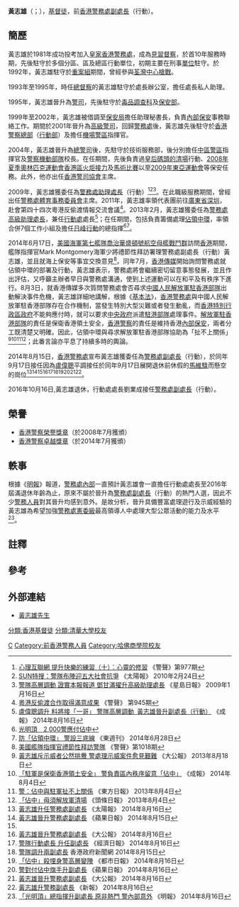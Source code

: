 {{Infobox officeholder
| name = 黃志雄
| native_name = Tony Wong Chi-hung
| native_name_lang = en
| honorific-suffix = [[榮譽獎章|PMSM]] [[卓越獎章|PDSM]]
| image name = 香港署理警務處處長黃志雄.jpg
| width = 
| gender = 男
| office1 = {{HKSAR}}[[警務處副處長|警務處副處長]]（行動）
| term_start1 = 2014年9月17日
| term_end1 = 2016年10月17日
| predecessor1 = [[鄧甘滿|鄧甘滿]]
| successor1 = [[劉業成|劉業成]]
| different name = 
| nationality = {{PRC-HKG}}
| native place = 
| date of birth = {{Birth date and age|1959|4|17}}{{noteTag|關於黃志雄出生日期的資料出自1989年由香港政府總部J. R. Lee編輯的《Staff List, Hong Kong Government》第541頁。}}
| date of death =
| place of birth = {{BHKG}}
| party = 
| place of death =
| spouse = 
| relatives =
| educate =
*加拿大警察學院
*英國警察學院
*[[美國|美國]][[哈佛大學商學院|哈佛大學商學院]]
*[[中國|中國]][[清華大學|清華大學]]
*[[國家行政學院_(中國)|中國國家行政學院]]
| past =
*[[見習督察|見習督察]]<br />（1981年）
*[[重案組|重案組]]
*[[總督察|總督察]]（處長辦公室）<br />（1993年至1995年）
*[[警司|警司]]（[[毒品調查科|毒品調查科]]）<br />（1995年至？）
*[[警司|警司]]（[[保安部|保安部]]）<br />（？至1999年）
*[[警司|警司]]（[[保安局_(香港)|保安局]]助理秘書長）<br />（1999年至2002年）
*[[高級警司|高級警司]]<br />（2001年至2004年）
*[[高級警司|高級警司]]（[[行動部|行動部]]）
*[[高級警司|高級警司]]（[[機場警區|機場警區]]指揮官）<br />（？至2004年）
*[[總警司|總警司]]（[[技術服務部|技術服務部]]）<br />（2004年至？）
*[[總警司|總警司]]（[[中區警區|中區警區]]指揮官）
*[[總警司|總警司]]（[[警察機動部隊|警察機動部隊]]校長）<br />（？至2009年）
*[[警務處助理處長|警務處助理處長]]<br />（2009年至2013年2月）
*[[警務處高級助理處長|警務處高級助理處長]]（[[行動處|行動處]]處長）<br />（2013年2月至2014年9月16日）
*[[警務處副處長|警務處副處長]]（行動）<br />（2014年9月17日至2016年10月17日）
| religion = [[基督教|基督教]]
}}

'''黃志雄'''{{PMSM}}{{PDSM}}（{{lang-en|Tony Wong Chi-hung}}；{{bd|1959年|4月17日}}），[[基督徒|基督徒]]，前[[香港警務處副處長|香港警務處副處長]]（行動）。

==簡歷==
黃志雄於1981年成功投考加入[[皇家香港警務處|皇家香港警務處]]，成為[[見習督察|見習督察]]，於首10年服務時期，先後駐守於多個分區、區及總區行動單位，初期主要在刑事[[香港警務處架構|單位]]駐守。於1992年，黃志雄駐守於[[重案組|重案組]]期間，曾經參與[[荃灣中心槍戰|荃灣中心槍戰]]。

1993年至1995年，時任[[總督察|總督察]]的黃志雄駐守於處長辦公室，擔任處長私人助理。

1995年，黃志雄晉升為[[警司|警司]]，先後駐守於[[毒品調查科|毒品調查科]]及[[保安部|保安部]]。

1999年至2002年，黃志雄被借調至[[保安局_(香港)|保安局]]擔任助理秘書長，負責[[內部保安|內部保安]]事務聯絡工作。期間於2001年晉升為[[高級警司|高級警司]]，回歸[[警務處|警務處]]後，黃志雄先後駐守於[[香港警察總部|香港警察總部]]（[[行動部|行動部]]）及擔任[[機場警區|機場警區]]指揮官。

2004年，黃志雄晉升為[[總警司|總警司]]後，先駐守於技術服務部，後分別擔任[[中區警區|中區警區]]指揮官及[[警察機動部隊|警察機動部隊]]校長。在任期間，先後負責過[[皇后碼頭#清場、封地與拆卸之經過|皇后碼頭的清場]]行動、[[2008年夏季奧林匹克運動會香港區火炬接力|2008年夏季奧林匹克運動會香港區火炬接力]]及[[2008年夏季奧林匹克運動會馬術比賽|馬術比賽]]以至[[2009年東亞運動會|2009年東亞運動會]]等保安任務。此外，他亦出任[[香港警司協會|香港警司協會]]主席。

2009年，黃志雄獲委任為[[警務處助理處長|警務處助理處長]]（行動）<ref>[http://www.police.gov.hk/offbeat/977/chi/f01.htm 心理互聯網 提升快樂的練習（十）：心靈的修習] {{Wayback|url=http://www.police.gov.hk/offbeat/977/chi/f01.htm |date=20191005161128 }} 《警聲》第977期</ref><ref>[http://the-sun.on.cc/cnt/news/20100224/00410_001.html SUN特搜：警隊布陣迎五大社會抗爭] {{Wayback|url=http://the-sun.on.cc/cnt/news/20100224/00410_001.html |date=20160305005827 }} 《太陽報》 2010年2月24日</ref><ref>[http://news.singtao.ca/calgary/2009-01-16/1232097610d1549260.html 警隊高層調動 證實本報報道 鄧甘滿擢升高級助理處長] {{Wayback|url=http://news.singtao.ca/calgary/2009-01-16/1232097610d1549260.html |date=20141018104239 }} 《星島日報》 2009年1月16日</ref>。在此職級服務期間，曾經出任[[警務處體育事務委員會|警務處體育事務委員會]]主席。2011年，黃志雄率領代表團前往[[廣東省|廣東省]][[深圳|深圳]]，赴會第四十四次粵港反偷渡情報交流會議<ref>[http://www.police.gov.hk/offbeat/945/chi/n02.htm 粵港反偷渡合作取得滿意成果] {{Wayback|url=http://www.police.gov.hk/offbeat/945/chi/n02.htm |date=20191005162647 }} 《警聲》 第945期</ref>。2013年2月，黃志雄獲委任為[[警務處高級助理處長|警務處高級助理處長]]，兼任[[行動處|行動處]]處長<ref name="#1">[http://www.singpao.com/xw/gat/201408/t20140816_523159.html 盧偉聰調升 料將接「一哥」 警隊高層調動 黃志雄晉升副處長（行動）] {{webarchive|url=https://web.archive.org/web/20141017031457/http://www.singpao.com/xw/gat/201408/t20140816_523159.html |date=2014-10-17 }} 《成報》 2014年8月16日</ref>；在任期間，包括負責籌備處理[[讓愛與和平佔領中環|佔領中環]]，率領合併7個工作小組及擔任[[日峰行動|日峰行動]]的總指揮<ref>[http://hk.newshub.org/%E5%85%89%E6%98%8E%E9%A0%82_2_000%E8%AD%A6%E6%87%89%E4%BB%98%E4%BD%94%E4%B8%AD_724120.html 光明頂　2,000警應付佔中]{{dead link|date=2018年5月 |bot=InternetArchiveBot |fix-attempted=yes }}</ref><ref>[http://eastweek.my-magazine.me/?aid=34414 防「佔領中環」 警設三底線] {{Wayback|url=http://eastweek.my-magazine.me/?aid=34414 |date=20160308103534 }} 《東週刊》 2014年6月28日</ref>。

2014年6月17日，[[美國海軍第七艦隊|美國海軍第七艦隊]][[喬治華盛頓號|喬治華盛頓號]][[航空母艦戰鬥群|航空母艦戰鬥群]]訪問[[香港|香港]]期間，艦隊指揮官Mark Montgomery海軍少將禮節性拜訪署理警務處副處長（行動）黃志雄，並且就海上保安等事宜交換意見<ref>[http://www.police.gov.hk/offbeat/1018/chi/1659.html 美國艦隊指揮官禮節性拜訪警隊] {{Wayback|url=http://www.police.gov.hk/offbeat/1018/chi/1659.html |date=20191005093931 }} 《警聲》第1018期</ref>。同年7月，[[香港傳媒|香港傳媒]]開始詢問警務處就佔領中環的部署及行動，黃志雄表示，警務處將會繼續密切留意事態發展，並且作出評估，又呼籲主辦者早日與警務處溝通，使到上述運動可以在和平及有秩序下進行。8月3日，就香港傳媒多次質問警務處會否尋求[[中國人民解放軍駐香港部隊|中國人民解放軍駐香港部隊]]出動解決事件危機，黃志雄詳細地講解，根據《[[基本法|基本法]]》，[[香港警務處|香港警務處]]與中國人民解放軍駐香港部隊存在合作機制，當發生特別大型災難或者發生動亂，而[[香港特別行政區政府|香港特別行政區政府]]不能夠應付時，就可以要求[[中華人民共和國中央人民政府|中央政府]]派遣[[駐港部隊|駐港部隊]]處理事件。[[解放軍駐香港部隊|解放軍駐香港部隊]]的責任是保衛香港領土安全，[[香港警察|香港警察]]的責任是維持香港[[內部保安|內部保安]]，兩者分工既清楚又明確。因此，佔領中環與尋求解放軍駐香港部隊協助為「扯不上關係」<ref>[http://news.takungpao.com.hk/hkol/topnews/2013-08/1805859.html 黃志雄斥示威者公然挑釁 警處理示威案件愈見艱難] {{Wayback|url=http://news.takungpao.com.hk/hkol/topnews/2013-08/1805859.html |date=20160304193523 }} 《大公報》 2013年8月18日</ref><ref>[http://www.singpao.com/xw/gat/201308/t20130804_450507.html 「駐軍是保衛香港領土安全」 警負責區內秩序留意「佔中」] {{webarchive|url=https://web.archive.org/web/20141020153141/http://www.singpao.com/xw/gat/201308/t20130804_450507.html |date=2014-10-20 }} 《成報》 2014年8月4日</ref><ref>[http://orientaldaily.on.cc/cnt/news/20130804/00176_018.html 警：佔中與駐軍扯不上關係] {{Wayback|url=http://orientaldaily.on.cc/cnt/news/20130804/00176_018.html |date=20160304203652 }} 《東方日報》 2013年8月4日</ref><ref>[http://news.stheadline.com/dailynews/content_hk/2013/08/04/248869.asp 「佔中」毋須解放軍清場] {{Wayback|url=http://news.stheadline.com/dailynews/content_hk/2013/08/04/248869.asp |date=20141021033450 }} 《頭條日報》 2013年8月4日</ref>；此番言論亦平息了持續多時的輿論。

2014年8月15日，[[香港警務處|香港警務處]]宣布黃志雄獲委任為[[警務處副處長|警務處副處長]]（行動），於同年9月17日接任因為[[盧偉聰|盧偉聰]]平調接任於同年9月17日展開退休前休假的[[馬維騄|馬維騄]]而懸空的崗位<ref>[http://the-sun.on.cc/cnt/news/20140816/00407_059.html 黃志雄升任警務處副處長] {{Wayback|url=http://the-sun.on.cc/cnt/news/20140816/00407_059.html |date=20141023233734 }} 《太陽報》 2014年8月16日</ref><ref>[http://hk.apple.nextmedia.com/realtime/news/20140815/52799143 黃志雄晉升警務處副處長] {{Wayback|url=http://hk.apple.nextmedia.com/realtime/news/20140815/52799143 |date=20141018025540 }} 《蘋果日報》 2014年8月15日</ref><ref name="#1"/><ref>[http://news.takungpao.com.hk/paper/q/2014/0816/2675495.html 黃志雄晉升警務處副處長] {{Wayback|url=http://news.takungpao.com.hk/paper/q/2014/0816/2675495.html |date=20141018095029 }} 《大公報》 2014年8月16日</ref><ref>[http://www.hket.com/eti/article/ed67fac1-41ed-4936-a164-f85820bf5fa2-223173 警隊行動處長 升任副處長] {{Wayback|url=http://www.hket.com/eti/article/ed67fac1-41ed-4936-a164-f85820bf5fa2-223173 |date=20141030174349 }} 《經濟日報》 2014年8月16日</ref><ref>[http://www.news.gov.hk/tc/categories/law_order/html/2014/08/20140815_181634.shtml 警隊調升兩副處長] {{Wayback|url=http://www.news.gov.hk/tc/categories/law_order/html/2014/08/20140815_181634.shtml |date=20141219023933 }} 香港政府新聞網 2014年8月15日</ref><ref>[http://www.metrohk.com.hk/?cmd=detail&id=239803 「佔中」殺埋身警高層變陣] {{Wayback|url=http://www.metrohk.com.hk/?cmd=detail&id=239803 |date=20141024032802 }} 《都市日報》 2014年8月16日</ref><ref>[http://hk.apple.nextmedia.com/news/art/20140816/18833830 警對付佔中旗手升副處長] {{Wayback|url=http://hk.apple.nextmedia.com/news/art/20140816/18833830 |date=20141018030231 }} 《蘋果日報》 2014年8月16日</ref><ref>[http://news.takungpao.com/paper/q/2014/0816/2675495.html 黃志雄晉升警務處副處長] {{Wayback|url=http://news.takungpao.com/paper/q/2014/0816/2675495.html |date=20160304091027 }} 《大公報》 2014年8月16日</ref><ref>[http://www.hkdailynews.com.hk/NewsDetail/Index/434388?cn=DN_&k=  黃志雄升警務副處長]{{dead link|date=2018年5月 |bot=InternetArchiveBot |fix-attempted=yes }} 《新報》 2014年8月16日</ref>。

2016年10月16日,黃志雄退休，行動處處長劉業成接任[[警務處副處長|警務處副處長]]（行動）。

== 榮譽 ==
*[[香港警察榮譽獎章|香港警察榮譽獎章]]（於2008年7月獲頒）
*[[香港警察卓越獎章|香港警察卓越獎章]]（於2014年7月獲頒）

== 軼事 ==
根據《[[明報|明報]]》報道，[[香港警務處|警務處內部]]一直預計黃志雄會一直擔任行動處處長至2016年屆滿退休年齡為止，原來不屬於晉升為[[警務處副處長|警務處副處長]]（行動）的熱門人選，因此不少[[香港警務人員|警務人員]]對其晉升均感到意外。是故分析，晉升具備豐富處理遊行及示威經驗的黃志雄為希望加強[[香港警務處憲委級職級|警務處憲委級]]最高領導人中處理大型公眾活動的能力及水平<ref>[http://www.mingpaocanada.com/van/htm/News/20140816/HK-ggb1_r.htm 「光明頂」總指揮升副處長 原非熱門 警內部意外] {{Wayback|url=http://www.mingpaocanada.com/van/htm/News/20140816/HK-ggb1_r.htm |date=20141017183317 }} 《明報》 2014年8月16日</ref>。

==註釋==
{{noteFoot}}

== 參考 ==
{{Reflist}}

== 外部連結 ==
* [http://www.police.gov.hk/ppp_tc/01_about_us/os_sofficers.html 黃志雄先生] {{Webarchive|url=https://archive.is/20150502064045/http://www.police.gov.hk/ppp_tc/01_about_us/os_sofficers.html |date=2015-05-02 }}

{{start box}}
{{s-off}}
{{s-before|[[盧偉聰|盧偉聰]]}}
{{s-title|[[警務處副處長|警務處副處長]]（行動）|2014年9月17日至2016年10月16日}}
{{s-after|劉業成}}
{{end  box}}

{{DEFAULTSORT:Wong Chi Hung}}
[[Category:黃姓|C]]
[[分類:香港基督徒|分類:香港基督徒]]
[[Category:前香港警務人員|Category:前香港警務人員]]
[[Category:哈佛商學院校友|Category:哈佛商學院校友]]
[[分類:清華大學校友|分類:清華大學校友]]